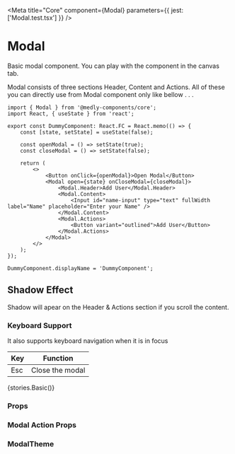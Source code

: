
<Meta title="Core" component={Modal} parameters={{ jest: ['Modal.test.tsx'] }} />

# Modal

Basic modal component. You can play with the component in the canvas tab.

Modal consists of three sections Header, Content and Actions. All of these you can directly use from Modal component only like bellow . . .

```tsx
import { Modal } from '@medly-components/core';
import React, { useState } from 'react';

export const DummyComponent: React.FC = React.memo(() => {
    const [state, setState] = useState(false);

    const openModal = () => setState(true);
    const closeModal = () => setState(false);

    return (
        <>
            <Button onClick={openModal}>Open Modal</Button>
            <Modal open={state} onCloseModal={closeModal}>
                <Modal.Header>Add User</Modal.Header>
                <Modal.Content>
                    <Input id="name-input" type="text" fullWidth label="Name" placeholder="Enter your Name" />
                </Modal.Content>
                <Modal.Actions>
                    <Button variant="outlined">Add User</Button>
                </Modal.Actions>
            </Modal>
        </>
    );
});

DummyComponent.displayName = 'DummyComponent';
```

## Shadow Effect

Shadow will apear on the Header & Actions section if you scroll the content.

### Keyboard Support

It also supports keyboard navigation when it is in focus

| Key | Function        |
| --- | --------------- |
| Esc | Close the modal |

<Preview withToolbar>
    <Story name="Modal">{stories.Basic()}</Story>
</Preview>

### Props

<Props of={Modal} />

### Modal Action Props

<Props of={stories.ModalActionProps} />

### ModalTheme

<Props of={stories.ThemeInterface} />
